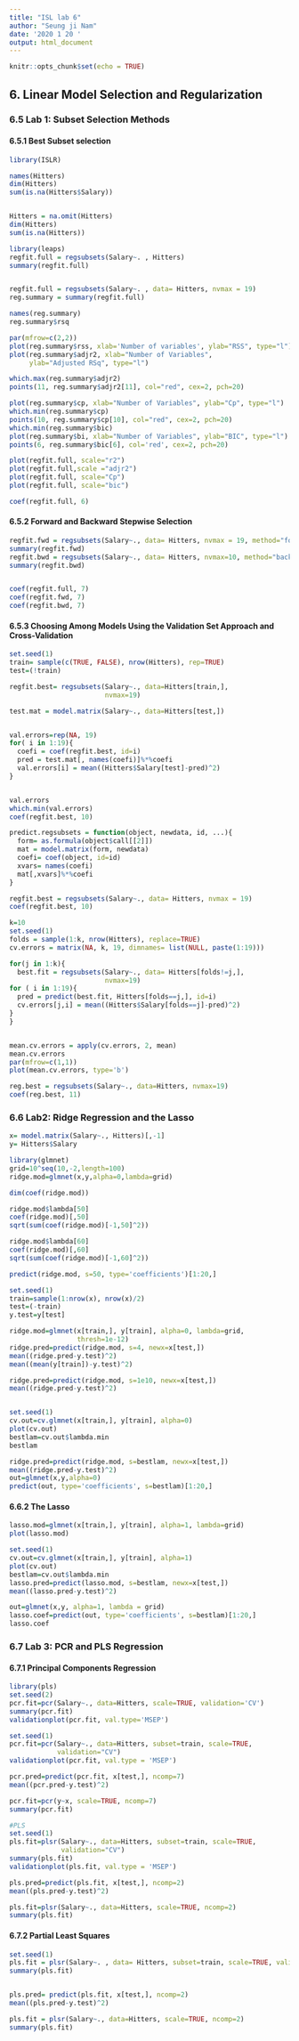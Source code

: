 ```yaml
---
title: "ISL lab 6"
author: "Seung ji Nam"
date: '2020 1 20 '
output: html_document
---
```


```r
knitr::opts_chunk$set(echo = TRUE)
```

## 6. Linear Model Selection and Regularization
### 6.5 Lab 1: Subset Selection Methods
#### 6.5.1 Best Subset selection
```r
library(ISLR)

names(Hitters)
dim(Hitters)
sum(is.na(Hitters$Salary))


Hitters = na.omit(Hitters)
dim(Hitters)
sum(is.na(Hitters))
```


```r
library(leaps)
regfit.full = regsubsets(Salary~. , Hitters)
summary(regfit.full)


regfit.full = regsubsets(Salary~. , data= Hitters, nvmax = 19)
reg.summary = summary(regfit.full)

names(reg.summary)
reg.summary$rsq

par(mfrow=c(2,2))
plot(reg.summary$rss, xlab='Number of variables', ylab="RSS", type="l")
plot(reg.summary$adjr2, xlab="Number of Variables", 
     ylab="Adjusted RSq", type="l")

which.max(reg.summary$adjr2)
points(11, reg.summary$adjr2[11], col="red", cex=2, pch=20)

plot(reg.summary$cp, xlab="Number of Variables", ylab="Cp", type="l")
which.min(reg.summary$cp)
points(10, reg.summary$cp[10], col="red", cex=2, pch=20)
which.min(reg.summary$bic)
plot(reg.summary$bi, xlab="Number of Variables", ylab="BIC", type="l")
points(6, reg.summary$bic[6], col='red', cex=2, pch=20)
```


```r
plot(regfit.full, scale="r2")
plot(regfit.full,scale ="adjr2")
plot(regfit.full, scale="Cp")
plot(regfit.full, scale="bic")

coef(regfit.full, 6)
```

#### 6.5.2 Forward and Backward Stepwise Selection
```r
regfit.fwd = regsubsets(Salary~., data= Hitters, nvmax = 19, method="forward")
summary(regfit.fwd)
regfit.bwd = regsubsets(Salary~., data= Hitters, nvmax=10, method="backward")
summary(regfit.bwd)


coef(regfit.full, 7)
coef(regfit.fwd, 7)
coef(regfit.bwd, 7)
```


#### 6.5.3 Choosing Among Models Using the Validation Set Approach and Cross-Validation
```r
set.seed(1)
train= sample(c(TRUE, FALSE), nrow(Hitters), rep=TRUE)
test=(!train)

regfit.best= regsubsets(Salary~., data=Hitters[train,],
                        nvmax=19)

test.mat = model.matrix(Salary~., data=Hitters[test,])


val.errors=rep(NA, 19)
for( i in 1:19){
  coefi = coef(regfit.best, id=i)
  pred = test.mat[, names(coefi)]%*%coefi
  val.errors[i] = mean((Hitters$Salary[test]-pred)^2)
}


val.errors
which.min(val.errors)
coef(regfit.best, 10)
```


```r
predict.regsubsets = function(object, newdata, id, ...){
  form= as.formula(object$call[[2]])
  mat = model.matrix(form, newdata)
  coefi= coef(object, id=id)
  xvars= names(coefi)
  mat[,xvars]%*%coefi
}

regfit.best = regsubsets(Salary~., data= Hitters, nvmax = 19)
coef(regfit.best, 10)
```


```r
k=10
set.seed(1)
folds = sample(1:k, nrow(Hitters), replace=TRUE)
cv.errors = matrix(NA, k, 19, dimnames= list(NULL, paste(1:19)))

for(j in 1:k){
  best.fit = regsubsets(Salary~., data= Hitters[folds!=j,],
                        nvmax=19)
for ( i in 1:19){
  pred = predict(best.fit, Hitters[folds==j,], id=i)
  cv.errors[j,i] = mean((Hitters$Salary[folds==j]-pred)^2)
}
}


mean.cv.errors = apply(cv.errors, 2, mean)
mean.cv.errors
par(mfrow=c(1,1))
plot(mean.cv.errors, type='b')
```


```r
reg.best = regsubsets(Salary~., data=Hitters, nvmax=19)
coef(reg.best, 11)
```


### 6.6 Lab2: Ridge Regression and the Lasso
```r
x= model.matrix(Salary~., Hitters)[,-1]
y= Hitters$Salary

library(glmnet)
grid=10^seq(10,-2,length=100)
ridge.mod=glmnet(x,y,alpha=0,lambda=grid)

dim(coef(ridge.mod))

ridge.mod$lambda[50]
coef(ridge.mod)[,50]
sqrt(sum(coef(ridge.mod)[-1,50]^2))

ridge.mod$lambda[60]
coef(ridge.mod)[,60]
sqrt(sum(coef(ridge.mod)[-1,60]^2))

predict(ridge.mod, s=50, type='coefficients')[1:20,]

```

```r
set.seed(1)
train=sample(1:nrow(x), nrow(x)/2)
test=(-train)
y.test=y[test]

ridge.mod=glmnet(x[train,], y[train], alpha=0, lambda=grid,
                 thresh=1e-12)
ridge.pred=predict(ridge.mod, s=4, newx=x[test,])
mean((ridge.pred-y.test)^2)
mean((mean(y[train])-y.test)^2)

ridge.pred=predict(ridge.mod, s=1e10, newx=x[test,])
mean((ridge.pred-y.test)^2)


set.seed(1)
cv.out=cv.glmnet(x[train,], y[train], alpha=0)
plot(cv.out)
bestlam=cv.out$lambda.min
bestlam

ridge.pred=predict(ridge.mod, s=bestlam, newx=x[test,])
mean((ridge.pred-y.test)^2)
out=glmnet(x,y,alpha=0)
predict(out, type='coefficients', s=bestlam)[1:20,]

```


#### 6.6.2 The Lasso
```r
lasso.mod=glmnet(x[train,], y[train], alpha=1, lambda=grid)
plot(lasso.mod)

set.seed(1)
cv.out=cv.glmnet(x[train,], y[train], alpha=1)
plot(cv.out)
bestlam=cv.out$lambda.min
lasso.pred=predict(lasso.mod, s=bestlam, newx=x[test,])
mean((lasso.pred-y.test)^2)

out=glmnet(x,y, alpha=1, lambda = grid)
lasso.coef=predict(out, type='coefficients', s=bestlam)[1:20,]
lasso.coef
```


### 6.7 Lab 3: PCR and PLS Regression
#### 6.7.1 Principal Components Regression
```r
library(pls)
set.seed(2)
pcr.fit=pcr(Salary~., data=Hitters, scale=TRUE, validation='CV')
summary(pcr.fit)
validationplot(pcr.fit, val.type='MSEP')

set.seed(1)
pcr.fit=pcr(Salary~., data=Hitters, subset=train, scale=TRUE,
            validation="CV")
validationplot(pcr.fit, val.type = 'MSEP')

pcr.pred=predict(pcr.fit, x[test,], ncomp=7)
mean((pcr.pred-y.test)^2)

pcr.fit=pcr(y~x, scale=TRUE, ncomp=7)
summary(pcr.fit)

#PLS
set.seed(1)
pls.fit=plsr(Salary~., data=Hitters, subset=train, scale=TRUE,
             validation="CV")
summary(pls.fit)
validationplot(pls.fit, val.type = 'MSEP')

pls.pred=predict(pls.fit, x[test,], ncomp=2)
mean((pls.pred-y.test)^2)

pls.fit=plsr(Salary~., data=Hitters, scale=TRUE, ncomp=2)
summary(pls.fit)
```


#### 6.7.2 Partial Least Squares
```r
set.seed(1)
pls.fit = plsr(Salary~. , data= Hitters, subset=train, scale=TRUE, validation="CV")
summary(pls.fit)


pls.pred= predict(pls.fit, x[test,], ncomp=2)
mean((pls.pred-y.test)^2)

pls.fit = plsr(Salary~., data=Hitters, scale=TRUE, ncomp=2)
summary(pls.fit)
```

